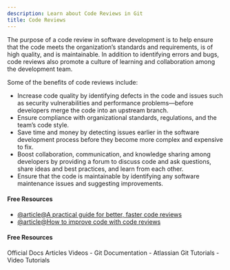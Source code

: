 ```yaml
---
description: Learn about Code Reviews in Git
title: Code Reviews
---
```


The purpose of a code review in software development is to help ensure that the code meets the organization’s standards and requirements, is of high quality, and is maintainable. In addition to identifying errors and bugs, code reviews also promote a culture of learning and collaboration among the development team.

Some of the benefits of code reviews include:

- Increase code quality by identifying defects in the code and issues such as security vulnerabilities and performance problems—before developers merge the code into an upstream branch.
- Ensure compliance with organizational standards, regulations, and the team’s code style.
- Save time and money by detecting issues earlier in the software development process before they become more complex and expensive to fix.
- Boost collaboration, communication, and knowledge sharing among developers by providing a forum to discuss code and ask questions, share ideas and best practices, and learn from each other.
- Ensure that the code is maintainable by identifying any software maintenance issues and suggesting improvements.

#### Free Resources

- [@article@A practical guide for better, faster code reviews](https://github.com/mawrkus/pull-request-review-guide)
- [@article@How to improve code with code reviews](https://github.com/resources/articles/software-development/how-to-improve-code-with-code-reviews)

#### Free Resources

<Tabs defaultValue="official">
<TabsList>
<TabsTrigger value="official">Official Docs</TabsTrigger>
<TabsTrigger value="article">Articles</TabsTrigger>
<TabsTrigger value="video">Videos</TabsTrigger>
</TabsList>

<TabsContent value="official">
- <Link href="https://git-scm.com/docs">Git Documentation</Link>
</TabsContent>
<TabsContent value="article">
- <Link href="https://www.atlassian.com/git/tutorials">Atlassian Git Tutorials</Link>
</TabsContent>
<TabsContent value="video">
- <Link href="https://www.youtube.com/results?search_query=git+code-reviews+tutorial">Video Tutorials</Link>
</TabsContent>
</Tabs>

